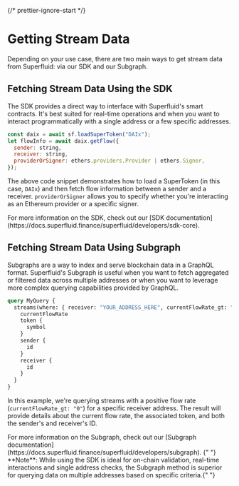 
{/* prettier-ignore-start */}

# Getting Stream Data

Depending on your use case, there are two main ways to get stream data from Superfluid: via our SDK and our Subgraph.

## Fetching Stream Data Using the SDK

The SDK provides a direct way to interface with Superfluid's smart contracts. It's best suited for real-time operations and when you want to interact programmatically with a single address or a few specific addresses.

```jsx
const daix = await sf.loadSuperToken("DAIx");
let flowInfo = await daix.getFlow({
  sender: string,
  receiver: string,
  providerOrSigner: ethers.providers.Provider | ethers.Signer,
});
```

The above code snippet demonstrates how to load a SuperToken (in this case, `DAIx`) and then fetch flow information between a sender and a receiver. `providerOrSigner` allows you to specify whether you're interacting as an Ethereum provider or a specific signer.

<Callout type="info">
  For more information on the SDK, check out our
  [SDK documentation](https://docs.superfluid.finance/superfluid/developers/sdk-core).
</Callout>

## Fetching Stream Data Using Subgraph

Subgraphs are a way to index and serve blockchain data in a GraphQL format. Superfluid's Subgraph is useful when you want to fetch aggregated or filtered data across multiple addresses or when you want to leverage more complex querying capabilities provided by GraphQL.

```graphql
query MyQuery {
  streams(where: { receiver: "YOUR_ADDRESS_HERE", currentFlowRate_gt: "0" }) {
    currentFlowRate
    token {
      symbol
    }
    sender {
      id
    }
    receiver {
      id
    }
  }
}
```

In this example, we're querying streams with a positive flow rate (`currentFlowRate_gt: "0"`) for a specific receiver address. The result will provide details about the current flow rate, the associated token, and both the sender's and receiver's ID.

<Callout type="info">
For more information on the Subgraph, check out our
  [Subgraph documentation](https://docs.superfluid.finance/superfluid/developers/subgraph).
</Callout>

<Callout>
  {" "}
  **Note**: While using the SDK is ideal for on-chain validation, real-time interactions
  and single address checks, the Subgraph method is superior for querying data on
  multiple addresses based on specific criteria.{" "}
</Callout>
